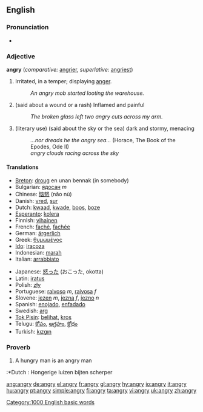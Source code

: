 ==English==

===Pronunciation===
*{{audio|en-us-angry.ogg|Audio (US)}}

===Adjective===
'''angry''' (''comparative:'' [[angrier]], ''superlative:'' [[angriest]])
# Irritated, in a temper; displaying [[anger]].
#:''An angry mob started looting the warehouse.''
# (said about a wound or a rash) Inflamed and painful
#:''The broken glass left two angry cuts across my arm.''
# (literary use) (said about the sky or the sea) dark and stormy, menacing
#:''...nor dreads he the angry sea...'' (Horace, The Book of the Epodes, Ode II)
#: ''angry clouds racing across the sky''

====Translations====
{{top}}
*[[Breton]]: [[droug]] en unan bennak (in somebody)
*Bulgarian: [[ядосан]] ''m''
*Chinese: [[恼怒]] (nǎo nù)
*Danish: [[vred]], [[sur]]
*Dutch: [[kwaad]], [[kwade]], [[boos]], [[boze]]
*[[Esperanto]]: [[kolera]]
*Finnish: [[vihainen]]
*French: [[faché]], [[fachée]]
*German: [[ärgerlich]]
*Greek: [[θυμωμένος]]
*[[Ido]]: [[iracoza]]
*Indonesian: [[marah]]
*Italian: [[arrabbiato]]
{{mid}}
*Japanese: [[怒る|怒った]] (おこった, okotta)
*Latin: [[iratus]]
*Polish: [[zły]]
*Portuguese: [[raivoso]] ''m'', [[raivosa]] ''f''
*Slovene: [[jezen]] ''m'', [[jezna]] ''f'', [[jezno]] ''n''
*Spanish: [[enojado]], [[enfadado]]
*Swedish: [[arg]]
*[[Tok Pisin]]: [[belihat]], [[kros]]
*Telugu: [[కోపం]], [[ఆగ్రహం]], [[క్రోధం]]
*Turkish: [[kızgın]]
{{bottom}}

[[Category:1000 English basic words]]

===Proverb===
#A hungry man is an angry man
:*Dutch : Hongerige luizen bijten scherper

[[ang:angry]]
[[de:angry]]
[[el:angry]]
[[fr:angry]]
[[gl:angry]]
[[hy:angry]]
[[io:angry]]
[[it:angry]]
[[hu:angry]]
[[pt:angry]]
[[simple:angry]]
[[fi:angry]]
[[ta:angry]]
[[vi:angry]]
[[uk:angry]]
[[zh:angry]]